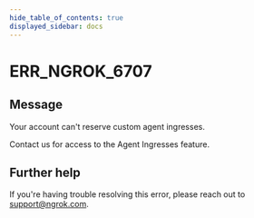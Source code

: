 ```yaml
---
hide_table_of_contents: true
displayed_sidebar: docs
---
```



# ERR_NGROK_6707

## Message

Your account can't reserve custom agent ingresses.

Contact us for access to the Agent Ingresses feature.

<ErrorDetails error="err_ngrok_6707" />

## Further help

If you're having trouble resolving this error, please reach out to [support@ngrok.com](mailto:support@ngrok.com?subject=Help%20with%20ERR_NGROK_6707).
